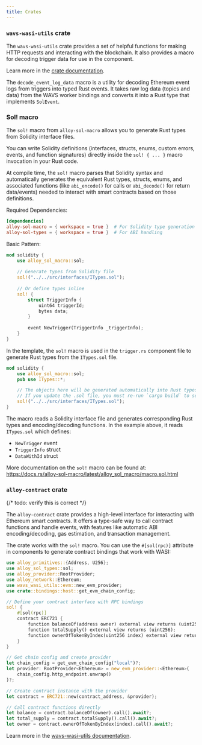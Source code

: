 ```yaml
---
title: Crates
---
```


### `wavs-wasi-utils` crate

The `wavs-wasi-utils` crate provides a set of helpful functions for making HTTP requests and interacting with the blockchain. It also provides a macro for decoding trigger data for use in the component.

Learn more in the [crate documentation](https://docs.rs/wavs-wasi-utils/latest/wavs_wasi_utils/index.html).

The `decode_event_log_data` macro is a utility for decoding Ethereum event logs from triggers into typed Rust events. It takes raw log data (topics and data) from the WAVS worker bindings and converts it into a Rust type that implements `SolEvent`.

### Sol! macro

The `sol!` macro from `alloy-sol-macro` allows you to generate Rust types from Solidity interface files.

You can write Solidity definitions (interfaces, structs, enums, custom errors, events, and function signatures) directly inside the `sol! { ... }` macro invocation in your Rust code.

At compile time, the `sol!` macro parses that Solidity syntax and automatically generates the equivalent Rust types, structs, enums, and associated functions (like `abi_encode()` for calls or `abi_decode()` for return data/events) needed to interact with smart contracts based on those definitions.

Required Dependencies:

```toml
[dependencies]
alloy-sol-macro = { workspace = true }  # For Solidity type generation
alloy-sol-types = { workspace = true }  # For ABI handling
```

Basic Pattern:

```rust
mod solidity {
    use alloy_sol_macro::sol;
    
    // Generate types from Solidity file
    sol!("../../src/interfaces/ITypes.sol");
    
    // Or define types inline
    sol! {
        struct TriggerInfo {
            uint64 triggerId;
            bytes data;
        }
        
        event NewTrigger(TriggerInfo _triggerInfo);
    }
}
```

In the template, the `sol!` macro is used in the `trigger.rs` component file to generate Rust types from the `ITypes.sol` file.

```rust trigger.rs
mod solidity {
    use alloy_sol_macro::sol;
    pub use ITypes::*;

    // The objects here will be generated automatically into Rust types.
    // If you update the .sol file, you must re-run `cargo build` to see the changes.
    sol!("../../src/interfaces/ITypes.sol");
}
```

The macro reads a Solidity interface file and generates corresponding Rust types and encoding/decoding functions. In the example above, it reads `ITypes.sol` which defines:
- `NewTrigger` event
- `TriggerInfo` struct
- `DataWithId` struct

More documentation on the `sol!` macro can be found at: https://docs.rs/alloy-sol-macro/latest/alloy_sol_macro/macro.sol.html


### `alloy-contract` crate

{/* todo: verify this is correct */}

The `alloy-contract` crate provides a high-level interface for interacting with Ethereum smart contracts. It offers a type-safe way to call contract functions and handle events, with features like automatic ABI encoding/decoding, gas estimation, and transaction management.

The crate works with the `sol!` macro. You can use the `#[sol(rpc)]` attribute in components to generate contract bindings that work with WASI:

```rust
use alloy_primitives::{Address, U256};
use alloy_sol_types::sol;
use alloy_provider::RootProvider;
use alloy_network::Ethereum;
use wavs_wasi_utils::evm::new_evm_provider;
use crate::bindings::host::get_evm_chain_config;

// Define your contract interface with RPC bindings
sol! {
    #[sol(rpc)]
    contract ERC721 {
        function balanceOf(address owner) external view returns (uint256);
        function totalSupply() external view returns (uint256);
        function ownerOfTokenByIndex(uint256 index) external view returns (address);
    }
}

// Get chain config and create provider
let chain_config = get_evm_chain_config("local")?;
let provider: RootProvider<Ethereum> = new_evm_provider::<Ethereum>(
    chain_config.http_endpoint.unwrap()
)?;

// Create contract instance with the provider
let contract = ERC721::new(contract_address, &provider);

// Call contract functions directly
let balance = contract.balanceOf(owner).call().await?;
let total_supply = contract.totalSupply().call().await?;
let owner = contract.ownerOfTokenByIndex(index).call().await?;
```

Learn more in the [wavs-wasi-utils documentation](https://docs.rs/wavs-wasi-utils/latest/wavs_wasi_utils/).
